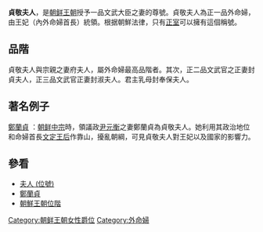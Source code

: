 {{expand|time=2015-01-10T02:00:23+00:00}}
{{unreferenced|time=2015-01-10T02:00:23+00:00}}
'''貞敬夫人'''，是[[朝鲜王朝|朝鲜王朝]]授予一品文武大臣之妻的尊號。貞敬夫人為正一品外命婦，由王妃（內外命婦首長）統領。根据朝鮮法律，只有[[正室|正室]]可以擁有這個稱號。

==品階==
貞敬夫人與宗親之妻府夫人，屬外命婦最高品階者。其次，正二品文武官之正妻封貞夫人，正三品文武官正妻封淑夫人。君主乳母封奉保夫人。

==著名例子==
[[鄭蘭貞|鄭蘭貞]] ：[[朝鲜中宗|朝鲜中宗]]時，領議政[[尹元衡|尹元衡]]之妻鄭蘭貞為貞敬夫人。她利用其政治地位和命婦首長[[文定王后|文定王后]]作靠山，擾亂朝綱，可見貞敬夫人對王妃以及國家的影響力。

==參看==
*[[夫人_(位號)|夫人 (位號)]]
*[[鄭蘭貞|鄭蘭貞]]
*[[朝鮮王朝位階|朝鮮王朝位階]]

[[Category:朝鲜王朝女性爵位|Category:朝鲜王朝女性爵位]]
[[Category:外命婦|Category:外命婦]]